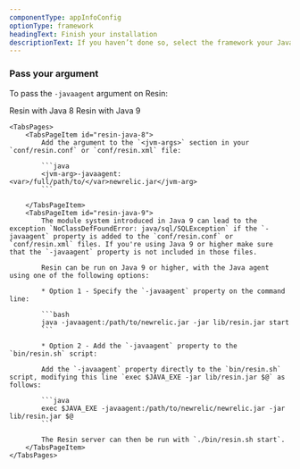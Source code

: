 ```yaml
---
componentType: appInfoConfig
optionType: framework 
headingText: Finish your installation
descriptionText: If you haven’t done so, select the framework your Java app is using.
---
```


### Pass your argument

To pass the `-javaagent` argument on Resin:

<Tabs>
	<TabsBar>
		<TabsBarItem id="resin-java-8">Resin with Java 8</TabsBarItem>
		<TabsBarItem id="resin-java-9">Resin with Java 9</TabsBarItem>
	</TabsBar>

	<TabsPages>
		<TabsPageItem id="resin-java-8">
            Add the argument to the `<jvm-args>` section in your `conf/resin.conf` or `conf/resin.xml` file:

            ```java
            <jvm-arg>-javaagent:<var>/full/path/to/</var>newrelic.jar</jvm-arg>
            ```

		</TabsPageItem>
		<TabsPageItem id="resin-java-9">
            The module system introduced in Java 9 can lead to the exception `NoClassDefFoundError: java/sql/SQLException` if the `-javaagent` property is added to the `conf/resin.conf` or `conf/resin.xml` files. If you're using Java 9 or higher make sure that the `-javaagent` property is not included in those files.

            Resin can be run on Java 9 or higher, with the Java agent using one of the following options:

            * Option 1 - Specify the `-javaagent` property on the command line:

            ```bash
            java -javaagent:/path/to/newrelic.jar -jar lib/resin.jar start
            ```

            * Option 2 - Add the `-javaagent` property to the `bin/resin.sh` script:

            Add the `-javaagent` property directly to the `bin/resin.sh` script, modifying this line `exec $JAVA_EXE -jar lib/resin.jar $@` as follows:

            ```java
            exec $JAVA_EXE -javaagent:/path/to/newrelic/newrelic.jar -jar lib/resin.jar $@
            ```

            The Resin server can then be run with `./bin/resin.sh start`.           
		</TabsPageItem>
	</TabsPages>
</Tabs>